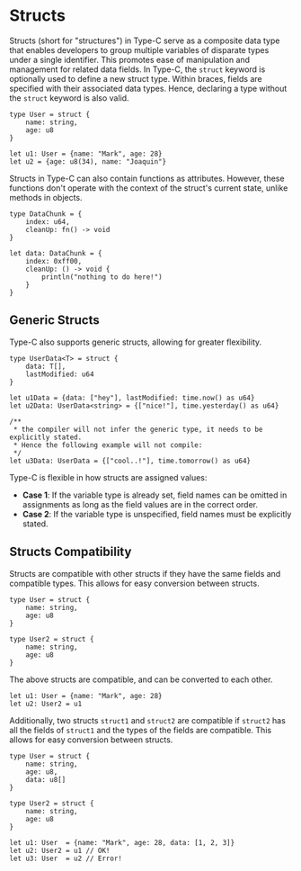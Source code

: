 Structs
===

Structs (short for "structures") in Type-C serve as a composite data type that enables developers to group multiple variables of disparate types under a single identifier. This promotes ease of manipulation and management for related data fields. In Type-C, the `struct` keyword is optionally used to define a new struct type. Within braces, fields are specified with their associated data types. Hence, declaring a type without the `struct` keyword is also valid.

```tc
type User = struct {
    name: string,
    age: u8
}

let u1: User = {name: "Mark", age: 28}
let u2 = {age: u8(34), name: "Joaquin"}
```

Structs in Type-C can also contain functions as attributes. However, these functions don't operate with the context of the struct's current state, unlike methods in objects.

```tc
type DataChunk = {
    index: u64,
    cleanUp: fn() -> void
}

let data: DataChunk = {
    index: 0xff00,
    cleanUp: () -> void {
        println("nothing to do here!")
    }
}
```

## Generic Structs
Type-C also supports generic structs, allowing for greater flexibility.

```tc
type UserData<T> = struct {
    data: T[],
    lastModified: u64
}

let u1Data = {data: ["hey"], lastModified: time.now() as u64}
let u2Data: UserData<string> = {["nice!"], time.yesterday() as u64}

/**
 * the compiler will not infer the generic type, it needs to be explicitly stated.
 * Hence the following example will not compile:
 */
let u3Data: UserData = {["cool..!"], time.tomorrow() as u64}
```

Type-C is flexible in how structs are assigned values:


- **Case 1**: If the variable type is already set, field names can be omitted in assignments as long as the field
values are in the correct order.
- **Case 2**: If the variable type is unspecified, field names must be explicitly stated.

## Structs Compatibility
Structs are compatible with other structs if they have the same fields and compatible types. This allows for easy conversion between structs.

```tc
type User = struct {
    name: string,
    age: u8
}

type User2 = struct {
    name: string,
    age: u8
}
```

The above structs are compatible, and can be converted to each other.

```tc
let u1: User = {name: "Mark", age: 28}
let u2: User2 = u1
```

Additionally, two structs `struct1` and `struct2` are compatible if `struct2` has all the fields of `struct1` and the types of the fields are compatible. This allows for easy conversion between structs.

```tc
type User = struct {
    name: string,
    age: u8,
    data: u8[]
}

type User2 = struct {
    name: string,
    age: u8
}

let u1: User  = {name: "Mark", age: 28, data: [1, 2, 3]}
let u2: User2 = u1 // OK!
let u3: User  = u2 // Error!
```
